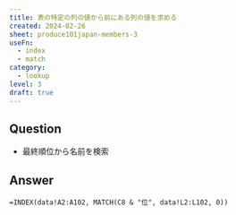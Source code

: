 ```yaml
---
title: 表の特定の列の値から前にある列の値を求める
created: 2024-02-26
sheet: produce101japan-members-3
useFn:
  - index
  - match
category:
  - lookup
level: 3
draft: true
---
```


## Question

- 最終順位から名前を検索

## Answer

```
=INDEX(data!A2:A102, MATCH(C8 & "位", data!L2:L102, 0))
```
